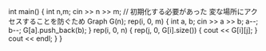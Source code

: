 int main() {
    int n,m; cin >> n >> m;
    // 初期化する必要があった 変な場所にアクセスすることを防ぐため
    Graph G(n);
    rep(i, 0, m) {
        int a, b; cin >> a >> b;
        a--; b--;
        G[a].push_back(b);
    }
    rep(i, 0, n) {
        rep(j, 0, G[i].size()) {
            cout << G[i][j];
        }
        cout << endl;
    }
}